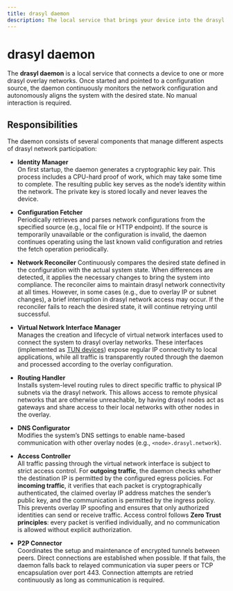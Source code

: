 ```yaml
---
title: drasyl daemon
description: The local service that brings your device into the drasyl network
---
```


# drasyl daemon

The **drasyl daemon** is a local service that connects a device to one or more drasyl overlay networks. Once started and pointed to a configuration source, the daemon continuously monitors the network configuration and autonomously aligns the system with the desired state. No manual interaction is required.

## Responsibilities

The daemon consists of several components that manage different aspects of drasyl network participation:

- **Identity Manager**  
  On first startup, the daemon generates a cryptographic key pair. This process includes a CPU-hard proof of work, which may take some time to complete. The resulting public key serves as the node’s identity within the network. The private key is stored locally and never leaves the device.

- **Configuration Fetcher**  
  Periodically retrieves and parses network configurations from the specified source (e.g., local file or HTTP endpoint). If the source is temporarily unavailable or the configuration is invalid, the daemon continues operating using the last known valid configuration and retries the fetch operation periodically.

- **Network Reconciler**
  Continuously compares the desired state defined in the configuration with the actual system state. When differences are detected, it applies the necessary changes to bring the system into compliance. The reconciler aims to maintain drasyl network connectivity at all times. However, in some cases (e.g., due to overlay IP or subnet changes), a brief interruption in drasyl network access may occur. If the reconciler fails to reach the desired state, it will continue retrying until successful.

- **Virtual Network Interface Manager**  
  Manages the creation and lifecycle of virtual network interfaces used to connect the system to drasyl overlay networks. These interfaces (implemented as [TUN devices](https://en.wikipedia.org/wiki/TUN/TAP)) expose regular IP connectivity to local applications, while all traffic is transparently routed through the daemon and processed according to the overlay configuration.

- **Routing Handler**  
  Installs system-level routing rules to direct specific traffic to physical IP subnets via the drasyl network. This allows access to remote physical networks that are otherwise unreachable, by having drasyl nodes act as gateways and share access to their local networks with other nodes in the overlay.

- **DNS Configurator**  
  Modifies the system’s DNS settings to enable name-based communication with other overlay nodes (e.g., `<node>.drasyl.network`).

- **Access Controller**  
  All traffic passing through the virtual network interface is subject to strict access control.
  For **outgoing traffic**, the daemon checks whether the destination IP is permitted by the configured egress policies.
  For **incoming traffic**, it verifies that each packet is cryptographically authenticated, the claimed overlay IP address matches the sender’s public key, and the communication is permitted by the ingress policy.
  This prevents overlay IP spoofing and ensures that only authorized identities can send or receive traffic.
  Access control follows **Zero Trust principles**: every packet is verified individually, and no communication is allowed without explicit authorization.

- **P2P Connector**  
  Coordinates the setup and maintenance of encrypted tunnels between peers. Direct connections are established when possible. If that fails, the daemon falls back to relayed communication via super peers or TCP encapsulation over port 443. Connection attempts are retried continuously as long as communication is required.